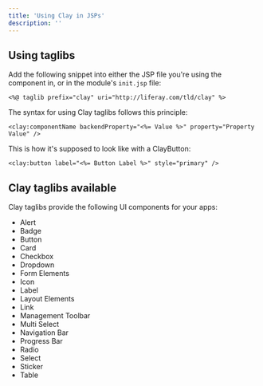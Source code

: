 ```yaml
---
title: 'Using Clay in JSPs'
description: ''
---
```


## Using taglibs

Add the following snippet into either the JSP file you're using the component in, or in the module's `init.jsp` file:

```
<%@ taglib prefix="clay" uri="http://liferay.com/tld/clay" %>
```

The syntax for using Clay taglibs follows this principle:

```
<clay:componentName backendProperty="<%= Value %>" property="Property Value" />
```

This is how it's supposed to look like with a ClayButton:

```
<clay:button label="<%= Button Label %>" style="primary" />
```

## Clay taglibs available

Clay taglibs provide the following UI components for your apps:

-   Alert
-   Badge
-   Button
-   Card
-   Checkbox
-   Dropdown
-   Form Elements
-   Icon
-   Label
-   Layout Elements
-   Link
-   Management Toolbar
-   Multi Select
-   Navigation Bar
-   Progress Bar
-   Radio
-   Select
-   Sticker
-   Table
